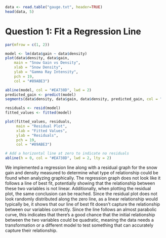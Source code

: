 ```r
data <- read.table("gauge.txt", header=TRUE)
head(data, 5)
```

# Question 1: Fit a Regression Line

```r
par(mfrow = c(1, 2))

model <- lm(data$gain ~ data$density)
plot(data$density, data$gain, 
    main = "Snow Gain vs Density", 
    xlab = "Snow Density", 
    ylab = "Gamma Ray Intensity", 
    pch = 19, 
    col = "#89ABE3")

abline(model, col = "#EA738D", lwd = 2)
predicted_gain <- predict(model)
segments(data$density, data$gain, data$density, predicted_gain, col = "purple", lwd = 1, lty = 2)

residuals <- resid(model)
fitted_values <- fitted(model)

plot(fitted_values, residuals, 
     main = "Residual Plot", 
     xlab = "Fitted Values", 
     ylab = "Residuals", 
     pch = 19, 
     col = "#89ABE3")

# Add a horizontal line at zero to indicate no residuals
abline(h = 0, col = "#EA738D", lwd = 2, lty = 2)
```

We implemented a regression line along with a residual graph for the snow gain and density measured to determine what type of relationship could be found when analyzing graphically. The regression graph does not look like it follows a line of best fit, potentially showing that the relationship between these two variables is not linear. Additionally, when plotting the residual plot, the same conclusion can be reached. Since the residual plot does not look randomly distributed along the zero line, as a linear relationship would typically be, it shows that our line of best fit doesn't capture the relationship between our variables correctly. Since the line follows an almost parabolic curve, this indicates that there's a good chance that the initial relationship between the two variables could be quadratic, meaning the data needs a transformation or a different model to test something that can accurately capture their relationship.